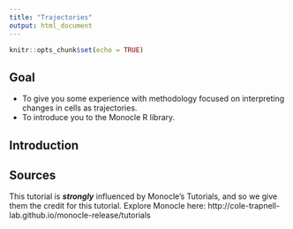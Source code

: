 ```yaml
---
title: "Trajectories"
output: html_document
---
```


```r
knitr::opts_chunk$set(echo = TRUE)
```

## Goal

- To give you some experience with methodology focused on interpreting changes in cells as trajectories.
- To introduce you to the Monocle R library.

## Introduction







## Sources

This tutorial is ***strongly*** influenced by Monocle's Tutorials, and so we give them the credit for this tutorial. Explore Monocle here: http://cole-trapnell-lab.github.io/monocle-release/tutorials
